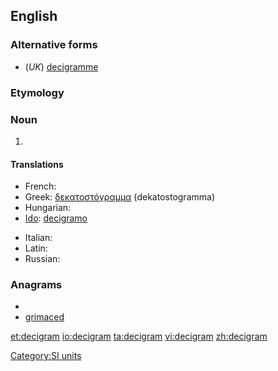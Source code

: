 ==English==

===Alternative forms===
* (''UK'') [[decigramme]]

===Etymology===
{{prefix|deci|gram}}

===Noun===
{{en-noun}}

# {{SI-unit|deci|gram|mass}}

====Translations====
{{trans-top|metric measurement}}
* French: {{t+|fr|décigramme}}
* Greek: [[δεκατοστόγραμμα]] (dekatostogramma)
* Hungarian: {{t-|hu|decigramm}}
* [[Ido]]: [[decigramo]]
{{trans-mid}}
* Italian: {{t-|it|decigrammo|m}}
* Latin: {{t-|la|decigramma}}
* Russian: {{t+|ru|дециграмм|m|tr=detsigrámm}}
{{trans-bottom}}

===Anagrams===
* {{alphagram|acdegimr}}
* [[grimaced#English|grimaced]]

[[Category:SI units]]

[[et:decigram]]
[[io:decigram]]
[[ta:decigram]]
[[vi:decigram]]
[[zh:decigram]]